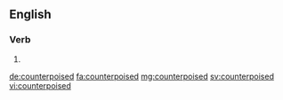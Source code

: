 ==English==

===Verb===
{{head|en|verb form}}

# {{en-past of|counterpoise}}

[[de:counterpoised]]
[[fa:counterpoised]]
[[mg:counterpoised]]
[[sv:counterpoised]]
[[vi:counterpoised]]